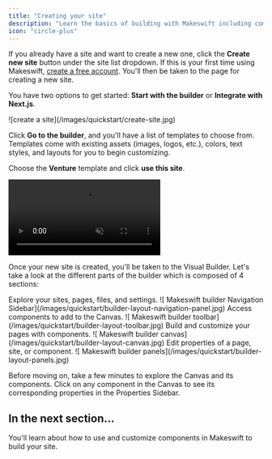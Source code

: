 ```yaml
---
title: "Creating your site"
description: "Learn the basics of building with Makeswift including components, theming, responsive design, and publishing."
icon: "circle-plus"
---
```


If you already have a site and want to create a new one, click the **Create new site** button under the site list dropdown. If this is your first time using Makeswift, [create a free account](https://app.makeswift.com/signup). You'll then be taken to the page for creating a new site.

You have two options to get started: **Start with the builder** or **Integrate with Next.js**.

<Frame>![create a site](/images/quickstart/create-site.jpg)</Frame>

Click **Go to the builder**, and you'll have a list of templates to choose from. Templates come with existing assets (images, logos, etc.), colors, text styles, and layouts for you to begin customizing.

Choose the **Venture** template and click **use this site**.

<Frame>
  <video
    autoPlay
    muted
    loop
    playsInline
    title="Create new site from template"
    className="w-full aspect-video"
    src="/images/quickstart/create-site-from-template.mp4"
  ></video>
</Frame>

Once your new site is created, you'll be taken to the Visual Builder. Let's take a look at the different parts of the builder which is composed of 4 sections:

<Tabs>
  <Tab title="Navigation Sidebar">
    Explore your sites, pages, files, and settings.
    <Frame>
    ![ Makeswift builder Navigation Sidebar](/images/quickstart/builder-layout-navigation-panel.jpg)
    </Frame>
  </Tab>

<Tab title="Component Toolbar">
  Access components to add to the Canvas.
  <Frame>
    ![ Makeswift builder toolbar](/images/quickstart/builder-layout-toolbar.jpg)
  </Frame>
</Tab>

<Tab title="Canvas">
  Build and customize your pages with components.
  <Frame>
    ![ Makeswift builder canvas](/images/quickstart/builder-layout-canvas.jpg)
  </Frame>
</Tab>

  <Tab title="Properties Sidebar">
    Edit properties of a page, site, or component.
    <Frame>
      ![ Makeswift builder panels](/images/quickstart/builder-layout-panels.jpg)
    </Frame>
  </Tab>
</Tabs>

Before moving on, take a few minutes to explore the Canvas and its components. Click on any component in the Canvas to see its corresponding properties in the Properties Sidebar.

## In the next section...

You'll learn about how to use and customize components in Makeswift to build your site.
